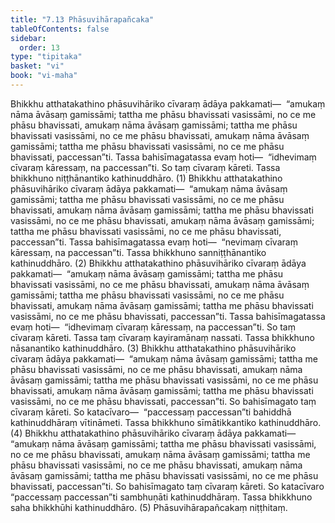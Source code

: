 ```yaml
---
title: "7.13 Phāsuvihārapañcaka"
tableOfContents: false
sidebar:
  order: 13
type: "tipitaka"
basket: "vi"
book: "vi-maha"
---
```



<DynamicBreadcrumb />

<Division number="324" book="vi-maha" e="ch" v="3" p="371">

<Paragraph number="1518" book="vi-maha">
Bhikkhu atthatakathino phāsuvihāriko cīvaraṃ ādāya pakkamati—  “amukaṃ nāma āvāsaṃ gamissāmi; tattha me phāsu bhavissati vasissāmi, no ce me phāsu bhavissati, amukaṃ nāma āvāsaṃ gamissāmi; tattha me phāsu bhavissati vasissāmi, no ce me phāsu bhavissati, amukaṃ nāma āvāsaṃ gamissāmi; tattha me phāsu bhavissati vasissāmi, no ce me phāsu bhavissati, paccessan”ti. Tassa bahisīmagatassa evaṃ hoti—  “idhevimaṃ cīvaraṃ kāressaṃ, na paccessan”ti. So taṃ cīvaraṃ kāreti. Tassa bhikkhuno niṭṭhānantiko kathinuddhāro. (1)
</Paragraph>

<Paragraph number="1519" book="vi-maha">
Bhikkhu atthatakathino phāsuvihāriko cīvaraṃ ādāya pakkamati—  “amukaṃ nāma āvāsaṃ gamissāmi; tattha me phāsu bhavissati vasissāmi, no ce me phāsu bhavissati, amukaṃ nāma āvāsaṃ gamissāmi; tattha me phāsu bhavissati vasissāmi, no ce me phāsu bhavissati, amukaṃ nāma āvāsaṃ gamissāmi; tattha me phāsu bhavissati vasissāmi, no ce me phāsu bhavissati, paccessan”ti. Tassa bahisīmagatassa evaṃ hoti—  “nevimaṃ cīvaraṃ kāressaṃ, na paccessan”ti. Tassa bhikkhuno sanniṭṭhānantiko kathinuddhāro. (2)
</Paragraph>

<Paragraph number="1520" book="vi-maha">
Bhikkhu atthatakathino phāsuvihāriko cīvaraṃ ādāya pakkamati—  “amukaṃ nāma āvāsaṃ gamissāmi; tattha me phāsu bhavissati vasissāmi, no ce me phāsu bhavissati, amukaṃ nāma āvāsaṃ gamissāmi; tattha me phāsu bhavissati vasissāmi, no ce me phāsu bhavissati, amukaṃ nāma āvāsaṃ gamissāmi; tattha me phāsu bhavissati vasissāmi, no ce me phāsu bhavissati, paccessan”ti. Tassa bahisīmagatassa evaṃ hoti—  “idhevimaṃ cīvaraṃ kāressaṃ, na paccessan”ti. So taṃ cīvaraṃ kāreti. Tassa taṃ cīvaraṃ kayiramānaṃ nassati. Tassa bhikkhuno nāsanantiko kathinuddhāro. (3)
</Paragraph>

<Paragraph number="1521" book="vi-maha">
Bhikkhu atthatakathino phāsuvihāriko cīvaraṃ ādāya pakkamati—  “amukaṃ nāma āvāsaṃ gamissāmi; tattha me phāsu bhavissati vasissāmi, no ce me phāsu bhavissati, amukaṃ nāma āvāsaṃ gamissāmi; tattha me phāsu bhavissati vasissāmi, no ce me phāsu bhavissati, amukaṃ nāma āvāsaṃ gamissāmi; tattha me phāsu bhavissati vasissāmi, no ce me phāsu bhavissati, paccessan”ti. So bahisīmagato taṃ cīvaraṃ kāreti. So katacīvaro—  “paccessaṃ paccessan”ti bahiddhā kathinuddhāraṃ vītināmeti. Tassa bhikkhuno sīmātikkantiko kathinuddhāro. (4)
</Paragraph>

<Paragraph number="1522" book="vi-maha">
Bhikkhu atthatakathino phāsuvihāriko cīvaraṃ ādāya pakkamati—  “amukaṃ nāma āvāsaṃ gamissāmi; tattha me phāsu bhavissati vasissāmi, no ce me phāsu bhavissati, amukaṃ nāma āvāsaṃ gamissāmi; tattha me phāsu bhavissati vasissāmi, no ce me phāsu bhavissati, amukaṃ nāma āvāsaṃ gamissāmi; tattha me phāsu bhavissati vasissāmi, no ce me phāsu bhavissati, paccessan”ti. So bahisīmagato taṃ cīvaraṃ kāreti. So katacīvaro “paccessaṃ paccessan”ti sambhuṇāti kathinuddhāraṃ. Tassa bhikkhuno saha bhikkhūhi kathinuddhāro. (5)

</Paragraph>
</Division>

<Paragraph number="1523" type="center" book="vi-maha">
Phāsuvihārapañcakaṃ niṭṭhitaṃ.
</Paragraph>